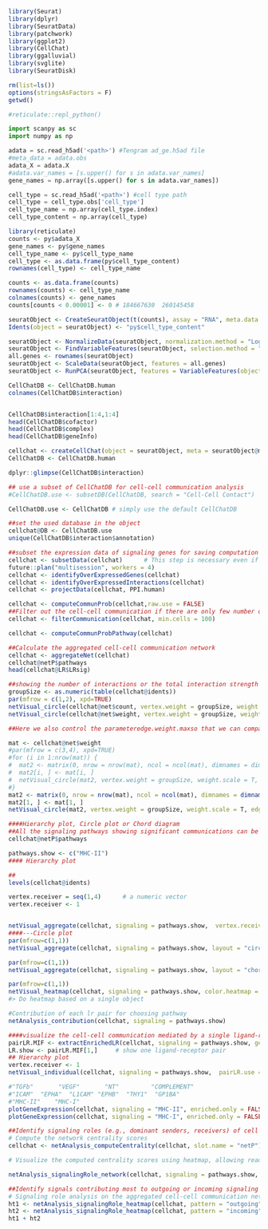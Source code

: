 ```r
library(Seurat)
library(dplyr)
library(SeuratData)
library(patchwork) 
library(ggplot2)
library(CellChat)
library(ggalluvial)
library(svglite)
library(SeuratDisk)

rm(list=ls()) 
options(stringsAsFactors = F) 
getwd()
```

```python
#reticulate::repl_python()

import scanpy as sc
import numpy as np

adata = sc.read_h5ad('<path>') #Tengram ad_ge.h5ad file
#meta_data = adata.obs
adata_X = adata.X
#adata.var_names = [s.upper() for s in adata.var_names]
gene_names = np.array([s.upper() for s in adata.var_names])

cell_type = sc.read_h5ad('<path>') #cell type path
cell_type = cell_type.obs['cell_type']
cell_type_name = np.array(cell_type.index)
cell_type_content = np.array(cell_type)
```

```r
library(reticulate)
counts <- py$adata_X
gene_names <- py$gene_names
cell_type_name <- py$cell_type_name
cell_type <- as.data.frame(py$cell_type_content)
rownames(cell_type) <- cell_type_name

counts <- as.data.frame(counts)
rownames(counts) <- cell_type_name
colnames(counts) <- gene_names
counts[counts < 0.00001] <- 0 # 184667630  260145458
```


```r
seuratObject <- CreateSeuratObject(t(counts), assay = "RNA", meta.data = cell_type)
Idents(object = seuratObject) <- "py$cell_type_content"
```


```r
seuratObject <- NormalizeData(seuratObject, normalization.method = "LogNormalize")
seuratObject <- FindVariableFeatures(seuratObject, selection.method = "vst", nfeatures = 2000)
all.genes <- rownames(seuratObject)
seuratObject <- ScaleData(seuratObject, features = all.genes)
seuratObject <- RunPCA(seuratObject, features = VariableFeatures(object = seuratObject))

```

```r
CellChatDB <- CellChatDB.human 
colnames(CellChatDB$interaction) 


CellChatDB$interaction[1:4,1:4]
head(CellChatDB$cofactor)
head(CellChatDB$complex)
head(CellChatDB$geneInfo)
```

```r
cellchat <- createCellChat(object = seuratObject, meta = seuratObject@meta.data, group.by = "py.cell_type_content")
CellChatDB <- CellChatDB.human

dplyr::glimpse(CellChatDB$interaction)
```

```r
## use a subset of CellChatDB for cell-cell communication analysis
#CellChatDB.use <- subsetDB(CellChatDB, search = "Cell-Cell Contact")   # use Secreted Signaling

CellChatDB.use <- CellChatDB # simply use the default CellChatDB

##set the used database in the object
cellchat@DB <- CellChatDB.use
unique(CellChatDB$interaction$annotation)
```


```r
##subset the expression data of signaling genes for saving computation cost
cellchat <- subsetData(cellchat)      # This step is necessary even if using the whole database
future::plan("multisession", workers = 4)
cellchat <- identifyOverExpressedGenes(cellchat)
cellchat <- identifyOverExpressedInteractions(cellchat)
cellchat <- projectData(cellchat, PPI.human) 
```

```r
cellchat <- computeCommunProb(cellchat,raw.use = FALSE)    
##Filter out the cell-cell communication if there are only few number of cells in certain cell groups
cellchat <- filterCommunication(cellchat, min.cells = 100)
```

```r
cellchat <- computeCommunProbPathway(cellchat)

##Calculate the aggregated cell-cell communication network
cellchat <- aggregateNet(cellchat)    
cellchat@netP$pathways
head(cellchat@LR$LRsig)
```


```r
##showing the number of interactions or the total interaction strength (weights) between any two cell groups using circle plot.
groupSize <- as.numeric(table(cellchat@idents))
par(mfrow = c(1,2), xpd=TRUE)
netVisual_circle(cellchat@net$count, vertex.weight = groupSize, weight.scale = T, label.edge= F, title.name = "Number of interactions")
netVisual_circle(cellchat@net$weight, vertex.weight = groupSize, weight.scale = F, label.edge= F, title.name = "Interaction weights/strength")
```

```r
##Here we also control the parameteredge.weight.maxso that we can compare edge weights between differet networks.

mat <- cellchat@net$weight
#par(mfrow = c(3,4), xpd=TRUE)
#for (i in 1:nrow(mat)) {
#  mat2 <- matrix(0, nrow = nrow(mat), ncol = ncol(mat), dimnames = dimnames(mat))
#  mat2[i, ] <- mat[i, ]
#  netVisual_circle(mat2, vertex.weight = groupSize, weight.scale = T, edge.weight.max = max(mat), title.name = rownames(mat)[i])
#}
mat2 <- matrix(0, nrow = nrow(mat), ncol = ncol(mat), dimnames = dimnames(mat))
mat2[1, ] <- mat[1, ]
netVisual_circle(mat2, vertex.weight = groupSize, weight.scale = T, edge.weight.max = max(mat), title.name = rownames(mat)[1])

```

```r
####Hierarchy plot, Circle plot or Chord diagram
##All the signaling pathways showing significant communications can be accessed by
cellchat@netP$pathways
```


```r
pathways.show <- c("MHC-II")  
#### Hierarchy plot 

## 
levels(cellchat@idents)   

vertex.receiver = seq(1,4)      # a numeric vector
vertex.receiver <- 1


netVisual_aggregate(cellchat, signaling = pathways.show,  vertex.receiver = vertex.receiver)
####---Circle plot
par(mfrow=c(1,1)) 
netVisual_aggregate(cellchat, signaling = pathways.show, layout = "circle")

par(mfrow=c(1,1))
netVisual_aggregate(cellchat, signaling = pathways.show, layout = "chord")

par(mfrow=c(1,1))
netVisual_heatmap(cellchat, signaling = pathways.show, color.heatmap = "Reds")
#> Do heatmap based on a single object
```



```r
#Contribution of each lr pair for choosing pathway
netAnalysis_contribution(cellchat, signaling = pathways.show)

```

```r
####visualize the cell-cell communication mediated by a single ligand-receptor pair
pairLR.MIF <- extractEnrichedLR(cellchat, signaling = pathways.show, geneLR.return = FALSE)
LR.show <- pairLR.MIF[1,]     # show one ligand-receptor pair
## Hierarchy plot
vertex.receiver <- 1  
netVisual_individual(cellchat, signaling = pathways.show,  pairLR.use = LR.show, vertex.receiver = vertex.receiver)
```




```r
#"TGFb"       "VEGF"       "NT"         "COMPLEMENT"
#"ICAM"  "EPHA"  "L1CAM" "EPHB"  "THY1"  "GP1BA"
#"MHC-II"    "MHC-I" 
plotGeneExpression(cellchat, signaling = "MHC-II", enriched.only = FALSE)
plotGeneExpression(cellchat, signaling = "MHC-I", enriched.only = FALSE)
```


```r
##Identify signaling roles (e.g., dominant senders, receivers) of cell groups as well as the major contributing signaling
# Compute the network centrality scores
cellchat <- netAnalysis_computeCentrality(cellchat, slot.name = "netP")    # the slot 'netP' means the inferred intercellular communication network of signaling pathways

# Visualize the computed centrality scores using heatmap, allowing ready identification of major signaling roles of cell groups， 

netAnalysis_signalingRole_network(cellchat, signaling = pathways.show, width = 8, height = 2.5, font.size = 10)
```

```r
##Identify signals contributing most to outgoing or incoming signaling of certain cell groups
# Signaling role analysis on the aggregated cell-cell communication network from all signaling pathways
ht1 <- netAnalysis_signalingRole_heatmap(cellchat, pattern = "outgoing")
ht2 <- netAnalysis_signalingRole_heatmap(cellchat, pattern = "incoming")
ht1 + ht2
```
